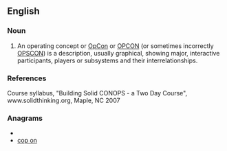 ==English==

===Noun===
{{en-noun}}

# An operating concept or [[OpCon]] or [[OPCON]] (or sometimes incorrectly [[OPSCON]]) is a description, usually graphical, showing major, interactive participants, players or subsystems and their interrelationships.

===References===
Course syllabus, "Building Solid CONOPS - a Two Day Course", www.solidthinking.org, Maple, NC 2007

===Anagrams===
* {{alphagram|cnoop}}
* [[cop on#English|cop on]]